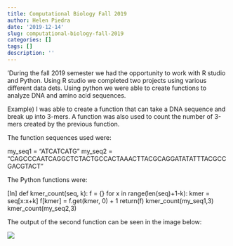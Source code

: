 ```yaml
---
title: Computational Biology Fall 2019
author: Helen Piedra
date: '2019-12-14'
slug: computational-biology-fall-2019
categories: []
tags: []
description: ''
---
```

'During the fall 2019 semester we had the opportunity to work with R studio and Python. Using R studio we completed two projects using various different data dets. Using python we were able to create functions to analyze DNA and amino acid sequences.

Example) I was able to create a function that can take a DNA sequence and break up into 3-mers. A function was also used to count the number of 3-mers created by the previous function. 

The function sequences used were:

my_seq1 = "ATCATCATG"
my_seq2 = "CAGCCCAATCAGGCTCTACTGCCACTAAACTTACGCAGGATATATTTACGCCGACGTACT"

The Python functions were:

[In] def kmer_count(seq, k): f = {}
    for x in range(len(seq)+1-k): kmer = seq[x:x+k]
    f[kmer] = f.get(kmer, 0) + 1
    return(f) 
    kmer_count(my_seq1,3)
    kmer_count(my_seq2,3)
  
The output of the second function can be seen in the image below:

![](/blog/2019-12-14-computational-biology-fall-2019_files/PythonFunction.jpg)



